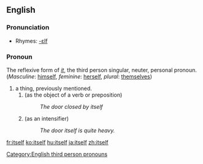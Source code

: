 ==English==

===Pronunciation===
*Rhymes: [[Rhymes:English:-ɛlf|-ɛlf]]

===Pronoun===
The reflexive form of ''[[it]]'', the third person singular, neuter, personal pronoun. (''Masculine'': [[himself]], ''feminine'': [[herself]], ''plural'': [[themselves]])

#a thing, previously mentioned.
##(as the object of a verb or preposition)
##:''The door closed by itself''
##(as an intensifier)
##:''The door itself is quite heavy.''

[[Category:English third person pronouns]]

[[fr:itself]]
[[ko:itself]]
[[hu:itself]]
[[ja:itself]]
[[zh:itself]]